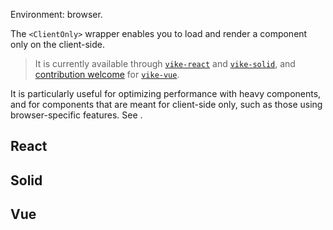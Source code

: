
Environment: browser.

The `<ClientOnly>` wrapper enables you to load and render a component only on the client-side.

> It is currently available through [`vike-react`](https://github.com/vikejs/vike-react) and [`vike-solid`](https://github.com/vikejs/vike-solid), and [contribution welcome](https://github.com/vikejs/vike-vue/issues/27) for [`vike-vue`](https://github.com/vikejs/vike-vue).

It is particularly useful for optimizing performance with heavy components, and for components that are meant for client-side only, such as those using browser-specific features. See <Link href="/client-only-components" />.

## React

<ClientOnlyCommon packageName="vike-react" />

## Solid

<ClientOnlyCommon packageName="vike-solid" />

## Vue

<ClientOnlyCommon packageName="vike-vue" />
